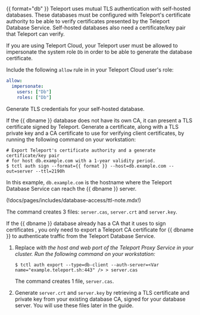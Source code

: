 {{ format="db" }}
Teleport uses mutual TLS authentication with self-hosted databases. These
databases must be configured with Teleport's certificate authority to be able to
verify certificates presented by the Teleport Database Service. Self-hosted
databases also need a certificate/key pair that Teleport can verify.

If you are using Teleport Cloud, your Teleport user must be allowed to
impersonate the system role `Db` in order to be able to generate the database
certificate.

Include the following `allow` rule in in your Teleport Cloud user's role:

```yaml
allow:
  impersonate:
    users: ["Db"]
    roles: ["Db"]
```

Generate TLS credentials for your self-hosted database.

If the {{ dbname }} database does not have its own CA, it can present a TLS
certificate signed by Teleport. Generate a certificate, along with a TLS private
key and a CA certificate to use for verifying client certificates, by running
the following command on your workstation:

```code
# Export Teleport's certificate authority and a generate certificate/key pair
# for host db.example.com with a 1-year validity period.
$ tctl auth sign --format={{ format }} --host=db.example.com --out=server --ttl=2190h
```

In this example, `db.example.com` is the hostname where the Teleport Database
Service can reach the {{ dbname }} server.

(!docs/pages/includes/database-access/ttl-note.mdx!)

The command creates 3 files: `server.cas`, `server.crt` and `server.key`.

If the {{ dbname }} database already has a CA that it uses to sign certificates
, you only need to export a Teleport CA certificate for {{ dbname }} to
authenticate traffic from the Teleport Database Service.

1. Replace <Var name="example.teleport.sh:443" /> with the host and web port of
   the Teleport Proxy Service in your cluster. Run the following command on your
   workstation:

   ```code
   $ tctl auth export --type=db-client --auth-server=<Var name="example.teleport.sh:443" /> > server.cas
   ```

   The command creates 1 file, `server.cas`.

1. Generate `server.crt` and `server.key` by retrieving a TLS certificate and
   private key from your existing database CA, signed for your database server.
   You will use these files later in the guide.

